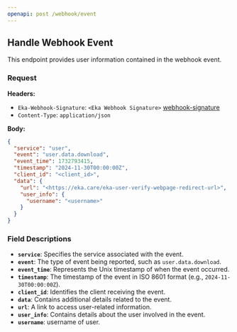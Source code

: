 ```yaml
---
openapi: post /webhook/event
---
```





## Handle Webhook Event
This endpoint provides user information contained in the webhook event.

### Request

**Headers:**

- `Eka-Webhook-Signature`: `<Eka Webhook Signature>` [webhook-signature](/api-reference/connect/webhooks/webhook-signature)
- `Content-Type`: `application/json`

**Body:**

```json
{
  "service": "user",
  "event": "user.data.download",
  "event_time": 1732793415,
  "timestamp": "2024-11-30T00:00:00Z",
  "client_id": "<client_id>",
  "data": {
    "url": "<https://eka.care/eka-user-verify-webpage-redirect-url>",
    "user_info": {
      "username": "<username>"
    }
  }
}
```


### Field Descriptions

- **`service`**: Specifies the service associated with the event.
- **`event`**: The type of event being reported, such as `user.data.download`.
- **`event_time`**: Represents the Unix timestamp of when the event occurred.
- **`timestamp`**: The timestamp of the event in ISO 8601 format (e.g., `2024-11-30T00:00:00Z`).
- **`client_id`**:   Identifies the client receiving the event.
- **`data`**: Contains additional details related to the event.
- **`url`**:  A link to access user-related information.
- **`user_info`**:  Contains details about the user involved in the event.
- **`username`**:  username of user.






